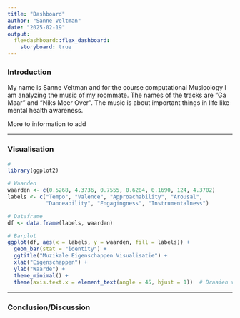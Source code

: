```yaml
---
title: "Dashboard"
author: "Sanne Veltman"
date: "2025-02-19"
output: 
  flexdashboard::flex_dashboard:
    storyboard: true
---
```

### Introduction
My name is Sanne Veltman and for the course computational Musicology I am analyzing the music of my roommate. The names of the tracks are "Ga Maar" and "Niks Meer Over". The music is about important things in life like mental health awareness. 

More to information to add

***
### Visualisation


```r
# 
library(ggplot2)

# Waarden
waarden <- c(0.5268, 4.3736, 0.7555, 0.6204, 0.1690, 124, 4.3702)
labels <- c("Tempo", "Valence", "Approachability", "Arousal", 
            "Danceability", "Engagingness", "Instrumentalness")

# Dataframe
df <- data.frame(labels, waarden)

# Barplot
ggplot(df, aes(x = labels, y = waarden, fill = labels)) +
  geom_bar(stat = "identity") +  
  ggtitle("Muzikale Eigenschappen Visualisatie") +
  xlab("Eigenschappen") +
  ylab("Waarde") +
  theme_minimal() +
  theme(axis.text.x = element_text(angle = 45, hjust = 1))  # Draaien van de labels

```

***
### Conclusion/Discussion